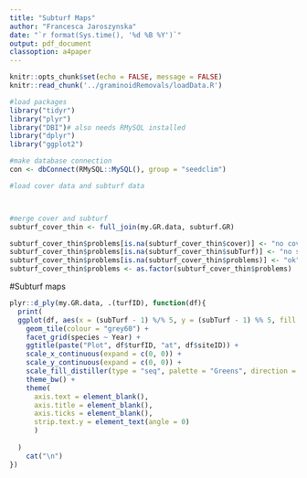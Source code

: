 ```yaml
---
title: "Subturf Maps"
author: "Francesca Jaroszynska"
date: "`r format(Sys.time(), '%d %B %Y')`"
output: pdf_document
classoption: a4paper
---
```


```r
knitr::opts_chunk$set(echo = FALSE, message = FALSE)
knitr::read_chunk('../graminoidRemovals/loadData.R')
```


```r
#load packages
library("tidyr")
library("plyr")
library("DBI")# also needs RMySQL installed
library("dplyr")
library("ggplot2")

#make database connection
con <- dbConnect(RMySQL::MySQL(), group = "seedclim")

#load cover data and subturf data
```


```r
```


```r
```

```r
#merge cover and subturf
subturf_cover_thin <- full_join(my.GR.data, subturf.GR)

subturf_cover_thin$problems[is.na(subturf_cover_thin$cover)] <- "no cover"
subturf_cover_thin$problems[is.na(subturf_cover_thin$subTurf)] <- "no subturf"
subturf_cover_thin$problems[is.na(subturf_cover_thin$problems)] <- "ok"
subturf_cover_thin$problems <- as.factor(subturf_cover_thin$problems)

```

#Subturf maps

```r
plyr::d_ply(my.GR.data, .(turfID), function(df){
  print(
  ggplot(df, aes(x = (subTurf - 1) %/% 5, y = (subTurf - 1) %% 5, fill = cover)) +
    geom_tile(colour = "grey60") +
    facet_grid(species ~ Year) +
    ggtitle(paste("Plot", df$turfID, "at", df$siteID)) +
    scale_x_continuous(expand = c(0, 0)) +
    scale_y_continuous(expand = c(0, 0)) +
    scale_fill_distiller(type = "seq", palette = "Greens", direction = 1) + 
    theme_bw() +
    theme(
      axis.text = element_blank(), 
      axis.title = element_blank(), 
      axis.ticks = element_blank(),
      strip.text.y = element_text(angle = 0)
      )
  
  )
    cat("\n")
})
```


